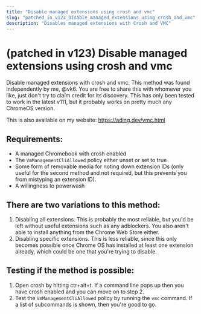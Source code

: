 ```yaml
---
title: "Disable managed extensions using crosh and vmc"
slug: "patched_in_v123_Disable_managed_extensions_using_crosh_and_vmc"
description: "Disables managed extensions with Crosh and VMC"
---
```


# (patched in v123) Disable managed extensions using crosh and vmc

Disable managed extensions with crosh and vmc:
This method was found independently by me, @vk6. You are free to share this with whomever you like, just don't try to claim credit for its discovery. This has only been tested to work in the latest v111, but it probably works on pretty much any ChromeOS version.

This is also available on my website: https://ading.dev/vmc.html

## Requirements:
- A managed Chromebook with crosh enabled
- The ```VmManagementCliAllowed``` policy either unset or set to true
- Some form of removable media for noting down extension IDs (only useful for the second method and not required, but this prevents you from mistyping an extension ID).
- A willingness to powerwash

## There are two variations to this method:
1. Disabling all extensions. This is probably the most reliable, but you'd be left without useful extensions such as any adblockers. You also aren't able to install anything from the Chrome Web Store either.
2. Disabling specific extensions. This is less reliable, since this only becomes possible once Chrome OS has installed at least one extension already, which could be one that you're trying to disable.

## Testing if the method is possible:
1. Open crosh by hitting ctr+alt+t. If a command line pops up then you have crosh enabled and you can move on to step 2.
2. Test the ```VmManagementCliAllowed``` policy by running the ```vmc``` command. If a list of subcommands is shown, then you're good to go.